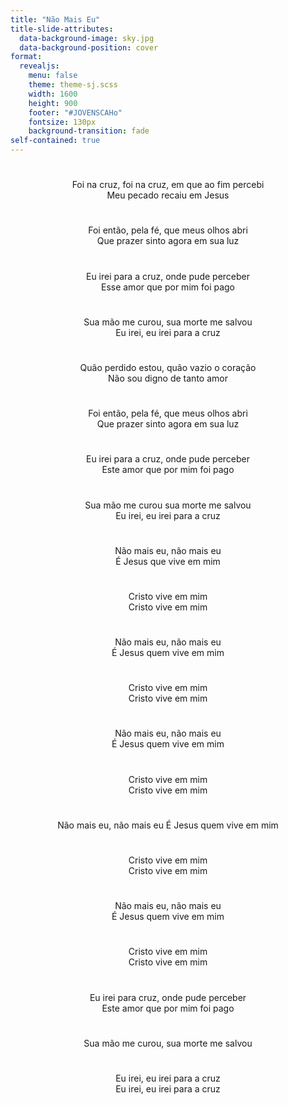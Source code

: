 ```yaml
---
title: "Não Mais Eu"
title-slide-attributes:
  data-background-image: sky.jpg
  data-background-position: cover
format: 
  revealjs:
    menu: false
    theme: theme-sj.scss
    width: 1600
    height: 900
    footer: "#JOVENSCAHo"
    fontsize: 130px
    background-transition: fade
self-contained: true
---
```


# {background-image="sky.jpg" auto-animate=true}

<center>
Foi na cruz, foi na cruz, em que ao fim percebi <br>
Meu pecado recaiu em Jesus <br>
</center>

# {background-image="sky.jpg" auto-animate=true}

<center>
Foi então, pela fé, que meus olhos abri <br>
Que prazer sinto agora em sua luz <br>
</center>

# {background-image="sky.jpg" auto-animate=true}

<center>
Eu irei para a cruz, onde pude perceber <br>
Esse amor que por mim foi pago <br>
</center>

# {background-image="sky.jpg" auto-animate=true}

<center>
Sua mão me curou, sua morte me salvou <br>
Eu irei, eu irei para a cruz <br>
</center>

# {background-image="sky.jpg" auto-animate=true}

<center>
Quão perdido estou, quão vazio o coração <br>
Não sou digno de tanto amor <br>
</center>

# {background-image="sky.jpg" auto-animate=true}

<center>
Foi então, pela fé, que meus olhos abri <br>
Que prazer sinto agora em sua luz <br>
</center>

# {background-image="sky.jpg" auto-animate=true}

<center>
Eu irei para a cruz, onde pude perceber <br>
Este amor que por mim foi pago <br>
</center>

# {background-image="sky.jpg" auto-animate=true}

<center>
Sua mão me curou sua morte me salvou <br>
Eu irei, eu irei para a cruz <br>
</center>

# {background-image="sky.jpg" auto-animate=true}

<center>
Não mais eu, não mais eu <br>
É Jesus que vive em mim <br>
</center>

# {background-image="sky.jpg" auto-animate=true}

<center>
Cristo vive em mim <br>
Cristo vive em mim <br>
</center>

# {background-image="sky.jpg" auto-animate=true}

<center>
Não mais eu, não mais eu <br>
É Jesus quem vive em mim <br>
</center>

# {background-image="sky.jpg" auto-animate=true}

<center>
Cristo vive em mim <br>
Cristo vive em mim <br>
</center>

# {background-image="sky.jpg" auto-animate=true}

<center>
Não mais eu, não mais eu <br>
É Jesus quem vive em mim <br>
</center>

# {background-image="sky.jpg" auto-animate=true}

<center>
Cristo vive em mim <br>
Cristo vive em mim <br>
</center>

# {background-image="sky.jpg" auto-animate=true}

<center>
Não mais eu, não mais eu
É Jesus quem vive em mim
</center>

# {background-image="sky.jpg" auto-animate=true}

<center>
Cristo vive em mim <br>
Cristo vive em mim <br>
</center>

# {background-image="sky.jpg" auto-animate=true}

<center>
Não mais eu, não mais eu <br>
É Jesus quem vive em mim <br>
</center>

# {background-image="sky.jpg" auto-animate=true}

<center>
Cristo vive em mim <br>
Cristo vive em mim <br>
</center>

# {background-image="sky.jpg" auto-animate=true}

<center>
Eu irei para cruz, onde pude perceber <br>
Este amor que por mim foi pago <br>
</center>

# {background-image="sky.jpg" auto-animate=true}

<center>
Sua mão me curou, sua morte me salvou <br>
</center>

# {background-image="sky.jpg" auto-animate=true}

<center>
Eu irei, eu irei para a cruz <br>
Eu irei, eu irei para a cruz <br>
</center>